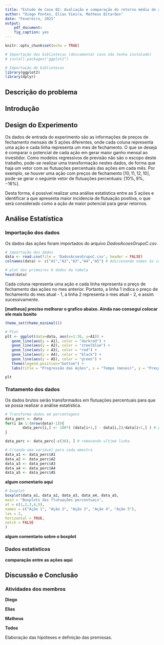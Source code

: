 ```yaml
---
title: "Estudo de Caso 02: Avaliação e comparação do retorno médio de ações"
author: "Diego Pontes, Elias Vieira, Matheus Bitarães"
date: "Fevereiro, 2021"
output:
    pdf_document:
    fig_caption: yes
---
```


```r
knitr::opts_chunk$set(echo = TRUE)
```

```r

# Importação das bibliotecas (descomentar caso não tenha instalado)
# install.packages("ggplot2")

# Importação de bibliotecas
library(ggplot2)
library(dplyr)

```

## Descrição do problema


## Introdução


## Design do Experimento

Os dados de entrada do experimento são as informações de preços de fechamento mensais de 5 ações diferentes, onde cada coluna representa uma ação e cada linha representa um mes de fechamento. 
O que se deseja é comparar o potencial de cada ação em gerar maior ganho mensal ao investidor. Como modelos regressivos de previsão não são o escopo deste trabalho, pode-se realizar uma transformação nestes dados, de forma que haja um vetor com as flutuações percentuais das ações em cada mês. Por exemplo, se houver uma ação com preços de fechamento $[10, 11, 12, 10]$, pode-se gerar o seguinte vetor de flutuações percentuais: $[10\%, 9\%, -16\%]$.

Desta forma, é possivel realizar uma análise estatistica entre as 5 ações e identificar a que apresenta maior incidencia de flutuação positiva, o que será considerado como a ação de maior potencial para gerar retornos.

## Análise Estatística


### Importação dos dados

Os dados das ações foram importados do arquivo *DadosAcoesGrupoC.csv*. 

```r

# importação dos dados
data <- read.csv(file = 'DadosAcoesGrupoC.csv', header = FALSE)
colnames(data) <- c("A1","A2","A3","A4","A5") # Adicionando nomes às colunas

# plot dos primeiros 6 dados da tabela
head(data)
```


Cada coluna representa uma ação e cada linha representa o preço de fechamento das ações no mes anterior. Portanto, a linha 1 indica o preço de fechamento do mes atual - 1, a linha 2 representa o mes atual - 2, e assim sucessivamente.

**[matheus] preciso melhorar o grafico abaixo. Ainda nao consegui colocar ele mais bonito**

```r
theme_set(theme_minimal())

# Plot
plt <- ggplot(data=data, aes(x=1:36, y=A1)) + 
   geom_line(aes(y = A1), color = "darkred") +
   geom_line(aes(y = A2), color = "steelblue") + 
   geom_line(aes(y = A3), color = "red") + 
   geom_line(aes(y = A4), color = "black") +  
   geom_line(aes(y = A5), color = "green") +
   theme(legend.position="bottom") +
   labs(title = "Progressão das Ações", x = "Tempo (meses)", y = "Preço de fechamento das ações")

plt
```

### Tratamento  dos dados

Os dados brutos serão transformados em flutuações percentuais para que se possa realizar a análise estatística.
```r

# Transforma dados em porcentagens
data_perc <- data
for(i in 1:(nrow(data)-1)){
        data_perc[i,] <- 100*( (data[i+1,] - data[i,])/data[i+1,] ) # porcentagem de mudança do fechamento do mes i + 1 em relação ao mes i.
}

data_perc <- data_perc[-c(36), ] # removendo ultima linha

# Criando uma variável para cada amostra
data_a1 <- data_perc$A1
data_a2 <- data_perc$A2
data_a3 <- data_perc$A3
data_a4 <- data_perc$A4
data_a5 <- data_perc$A5
```

**algum comentario aqui**

```r
# boxplot
boxplot(data_a1, data_a2, data_a3, data_a4, data_a5,
main = "Boxplots das flutuações percentuais",
at = c(1,2,3,4,5),
names = c("Ação 1", "Ação 2", "Ação 3", "Ação 4", "Ação 5"),
las = 2,
horizontal = TRUE,
notch = FALSE
)
```
**algum comentario sobre o boxplot**

### Dados estatísticos

**comparação entre as ações aqui**

## Discussão e Conclusão


### Atividades dos membros

**Diego**


**Elias**


**Matheus**


**Todos**

Elaboração das hipóteses e definição das premissas.


\renewcommand\refname{Referências Bibliográficas}
\bibliographystyle{unsrt}
\bibliography{referencias}
